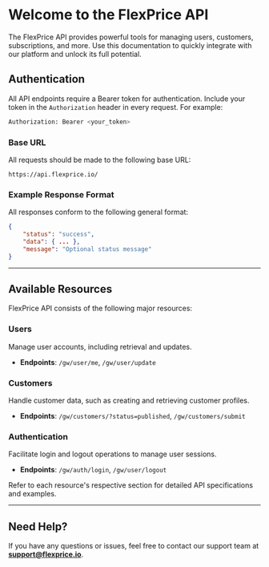 # Welcome to the FlexPrice API

The FlexPrice API provides powerful tools for managing users, customers, subscriptions, and more. Use this documentation to quickly integrate with our platform and unlock its full potential.

## Authentication

All API endpoints require a Bearer token for authentication. Include your token in the `Authorization` header in every request. For example:

```bash
Authorization: Bearer <your_token>
```

### Base URL
All requests should be made to the following base URL:

```plaintext
https://api.flexprice.io/
```

### Example Response Format
All responses conform to the following general format:

```json
{
    "status": "success",
    "data": { ... },
    "message": "Optional status message"
}
```

---

## Available Resources

FlexPrice API consists of the following major resources:

### Users
Manage user accounts, including retrieval and updates.
- **Endpoints**: `/gw/user/me`, `/gw/user/update`

### Customers
Handle customer data, such as creating and retrieving customer profiles.
- **Endpoints**: `/gw/customers/?status=published`, `/gw/customers/submit`

### Authentication
Facilitate login and logout operations to manage user sessions.
- **Endpoints**: `/gw/auth/login`, `/gw/user/logout`

Refer to each resource's respective section for detailed API specifications and examples.

---

## Need Help?

If you have any questions or issues, feel free to contact our support team at **support@flexprice.io**.